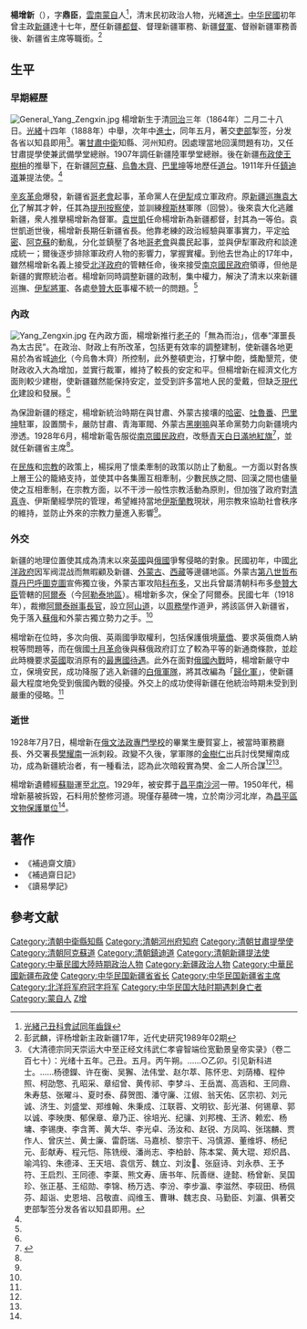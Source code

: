 {{Infobox officeholder
|name=楊增新
|image=Yang Tseng-hsin.jpg
|caption=
|order=
|office = {{flagicon|ROC|1928}} 第1任[[新疆省_(中華民國)|新疆省政府]]主席
|term_start  = 1928年6月20日
|term_end  = 1928年7月7日
|successor = [[金樹仁|金樹仁]]
|office1 = {{flagicon|ROC|1912}} 第1任[[新疆省_(中華民國)|新疆省]]省長
|term_start1  = 1916年7月6日
|term_end1  = 1928年6月20日
|successor1 = 改為新疆省政府主席
|office2= {{flagicon|ROC|1912}} 第3任[[新疆省_(中華民國)|新疆]][[都督|都督]]兼民政長
|term_start2 = 1912年5月18日
|term_end2 = 1916年7月6日
|predecessor2 = [[袁大化|袁大化]]
|successor2 = 改為新疆省省長
|birth_date= 1864年3月4日
|birth_place= {{QING-1862}}[[雲南省|雲南省]][[蒙自县|蒙自县]]
|death_date={{death date and age|1928|7|7|1864|3|6}}
|death_place={{ROC}}[[新疆省|新疆省]][[迪化|迪化]]
|alma_mater =
|nationality= {{ROC}}
|spouse= 
|children= 
|residence= [[迪化|迪化]](今[[乌鲁木齐市|乌鲁木齐市]])
|party= 
|religion=
|work=
|footnotes=
|signature=
}}

{{Original research}}

'''楊增新'''（{{bd|1864年|3月4日|1928年|7月7日|catIdx=Y楊}}），字'''鼎臣'''，[[雲南|雲南]][[蒙自|蒙自]]人<ref>[http://books.google.com/books?id=s38sAAAAYAAJ&pg=PA246#v=onepage&q&f=false 光緒己丑科會試同年齒錄]</ref>，清末民初政治人物，光緒[[進士|進士]]。[[中华民國|中华民國]]初年曾主政[[新疆|新疆]]達十七年，歷任新疆[[都督|都督]]、督理新疆軍務、新疆[[督軍|督軍]]、督辦新疆軍務善後、新疆省主席等職銜。<ref name=peng>彭武麟，评杨增新主政新疆17年，近代史研究1989年02期</ref>

==生平==
===早期經歷===
[[File:General_Yang_Zengxin.jpg|thumb]]
楊增新生于清[[同治|同治]]三年（1864年）二月二十八日。[[光緒|光緒]]十四年（1888年）中舉，次年中[[進士|進士]]，同年五月，著交[[吏部|吏部]]掣签，分发各省以知县即用<ref>《大清德宗同天崇运大中至正经文纬武仁孝睿智端俭宽勤景皇帝实录》（卷二百七十）：光绪十五年。己丑。五月。丙午朔。……○乙卯。引见新科进士。……杨德鑅、许在衡、吴獬、法伟堂、赵尔萃、陈怀忠、刘荫椿、程仲照、柯劭憼、孔昭采、章绍曾、黄传祁、李梦斗、王岳嵩、高涵和、王同鼎、朱寿慈、张曜斗、夏时泰、薛贺图、潘守廉、江俶、翁天佑、区宗初、刘元诚、济生、刘盛堂、郑维翰、朱秉成、江联蓉、文明钦、彭光湛、何锡章、郭以诚、李映庚、郁保章、章乃正、徐培光、纪骧、刘邦槐、王济、赖宏、杨墉、李锡庚、李含菁、黄大华、李光卓、汤汝和、赵锐、方凤鸣、张瑞麟、贾作人、曾庆兰、黄士廉、雷蔚瑞、马嘉桢、黎宗干、冯慎源、董维垿、杨纪元、彭献寿、程元恺、陈铣绶、潘尚志、李柏龄、陈本棠、黄大琨、郑炽昌、喻鸿钧、朱德泽、王天培、袁信芳、魏立、刘汝、张庭诗、刘永恭、王予符、王启烈、王同德、李棻、熊文寿、唐书年、阮善继、逯懿、杨曾新、吴国珍、张正基、王绍勋、李锦、杨万选、李汾、李步瀛、李滋然、李砚田、杨佩芬、超诣、史恩培、吕敬直、阎维玉、曹琳、魏志良、马勤臣、刘瀛、俱著交吏部掣签分发各省以知县即用。</ref>。署[[甘肅|甘肅]][[中衛|中衛]]知縣、河州知府。因處理當地回漢問題有功，又任甘肅提學使兼武備學堂總辦。1907年調任新疆陸軍學堂總辦。後在新疆[[布政使|布政使]][[王樹枏|王樹枏]]的推舉下，在新疆[[阿克蘇道|阿克蘇]]、[[烏魯木齊|烏魯木齊]]、[[巴里坤|巴里坤]]等地歷任[[道台|道台]]。1911年升任[[鎮迪道|鎮迪道]]兼提法使。<ref name=peng/>

[[辛亥革命|辛亥革命]]爆發，新疆省[[哥老會|哥老會]]起事，革命黨人在[[伊犁地区|伊犁]]成立軍政府。原[[新疆巡撫|新疆巡撫]][[袁大化|袁大化]]了解其才幹，任其為[[提刑按察使|提刑按察使]]，並訓練[[穆斯林|穆斯林]]軍隊（回營）。後來袁大化逃離新疆，衆人推擧楊增新為督軍。[[袁世凱|袁世凱]]任命楊增新為新疆都督，封其為一等伯。袁世凱逝世後，楊增新長期任新疆省長。他靠老練的政治經驗與軍事實力，平定[[哈密市|哈密]]、[[阿克苏地区|阿克蘇]]的動亂，分化並鎮壓了各地[[哥老會|哥老會]]與農民起事，並與伊犁軍政府和談達成統一；爾後逐步排除軍政府人物的影響力，掌握實權。到他去世為止的17年中，雖然楊增新名義上接受[[北洋政府|北洋政府]]的管轄任命，後來接受[[南京國民政府|南京國民政府]]領導，但他是新疆的實際統治者。楊增新同時調整新疆的政制，集中權力，解決了清末以來新疆巡撫、[[伊犁將軍|伊犁將軍]]、各處[[參贊大臣|參贊大臣]]事權不統一的問題。<ref name=peng/>

===內政===
[[File:Yang_Zengxin.jpg|thumb]]
在內政方面，楊增新推行[[老子|老子]]的「無為而治」，信奉“渾噩長為太古民”。在政治、財政上有所改革，包括更有效率的調整建制，使新疆各地更易於為省城[[乌鲁木齐市|迪化]]（今烏魯木齊）所控制，此外整頓吏治，打擊中飽，獎勵墾荒，使財政收入大為增加，並實行裁軍，維持了較長的安定和平。但楊增新在經濟文化方面則較少建樹，使新疆雖然能保持安定，並受到許多當地人民的愛戴，但缺乏[[現代化|現代化]]建設和發展。<ref name=peng/>

為保證新疆的穩定，楊增新統治時期在與甘肅、外蒙古接壤的[[哈密市|哈密]]、[[吐鲁番市|吐魯番]]、[[巴里坤哈萨克自治县|巴里坤]]駐軍，設置關卡，嚴防甘肅、青海軍閥、外蒙古[[黑喇嘛|黑喇嘛]]與革命黨勢力向新疆境内滲透。1928年6月，楊增新電告服從[[南京國民政府|南京國民政府]]，改懸[[中華民國國旗|青天白日滿地紅旗]]<ref name=劉>{{cite journal |author=劉潤田 |title=〈中亞新國及其侵華[[飛彈|飛彈]]基地〉 |journal=《[[明報月刊|明報月刊]]》1993年3月號 |location=[[香港|香港]] }}</ref>{{rp|54}}，並就任新疆省主席<ref name=peng/>。

在[[民族|民族]]和[[宗教|宗教]]的政策上，楊採用了懷柔牽制的政策以防止了動亂。一方面以對各族上層王公的籠絡支持，並使其中各集團互相牽制，少數民族之間、回漢之間也儘量使之互相牽制，在宗教方面，以不干涉一般性宗教活動為原則，但加強了政府對[[清真寺|清真寺]]、伊斯蘭經學院的管理，希望維持當地[[伊斯蘭教|伊斯蘭教]]現狀，用宗教來協助社會秩序的維持，並防止外來的宗教力量進入影響<ref name=peng/>。

===外交===
新疆的地理位置使其成為清末以來[[英國|英國]]與[[俄國|俄國]]爭奪侵略的對象。民國初年，中國[[北洋政府|北洋政府]]因军阀混战而無暇顧及新疆、[[外蒙古|外蒙古]]、[[西藏|西藏]]等邊疆地區。外蒙古[[第八世哲布尊丹巴呼圖克圖|第八世哲布尊丹巴呼圖克圖]]宣佈獨立後，外蒙古軍攻陷[[科布多|科布多]]，又出兵曾屬清朝科布多[[參贊大臣|參贊大臣]]管轄的[[阿爾泰區域|阿爾泰]]（今[[阿勒泰地區|阿勒泰地區]]）。楊增新多次{{link-mn|三方战斗|Гурван замын байлдаан|擊退外蒙古軍隊}}，保全了阿爾泰。民國七年（1918年），裁撤[[阿爾泰辦事長官|阿爾泰辦事長官]]，設立[[阿山道|阿山道]]，以[[周務學|周務學]]作道尹，將該區併入新疆省，免于落入[[蘇俄|蘇俄]]和外蒙古獨立勢力之手。<ref name=peng/>

楊增新在位時，多次向俄、英兩國爭取權利，包括保護俄境[[華僑|華僑]]、要求英俄商人納稅等問題等，而在俄國[[十月革命|十月革命]]後與蘇俄政府訂立了較為平等的新通商條款，並趁此時機要求[[英國|英國]]取消原有的[[最惠國待遇|最惠國待遇]]。此外在面對[[俄國內戰|俄國內戰]]時，楊增新嚴守中立，保境安民，成功降服了逃入新疆的[[白軍|白俄軍隊]]，將其改編為「[[歸化軍|歸化軍]]」，使新疆最大程度地免受到俄國內戰的侵擾。外交上的成功使得新疆在他統治時期未受到到嚴重的侵略。<ref name=peng/>

===逝世===
1928年7月7日，楊增新在[[新疆大學|俄文法政專門學校]]的畢業生慶賀宴上，被當時軍務廳長、外交署長[[樊耀南|樊耀南]]一派刺殺。政變不久後，掌軍隊的[[金樹仁|金樹仁]]出兵討伐樊耀南成功，成為新疆統治者，有一種看法，認為此次暗殺實為樊、金二人所合謀<ref name=peng/><ref name=劉/>{{rp|54}}。

楊增新遺體經[[蘇聯|蘇聯]]運至[[北京|北京]]。1929年，被安葬于[[昌平|昌平]][[南沙河_(温榆河)|南沙河]]一帶。1950年代，楊增新墓被拆毀，石料用於整修河道。現僅存墓碑一塊，立於南沙河北岸，為[[昌平區文物保護單位|昌平區文物保護單位]]<ref name=peng/>。

==著作==
*《補過齋文牘》
*《補過齋日記》
*《讀易學記》

==參考文献==
{{Reflist}}
<references/>

{{光緒十五年己丑科殿試金榜}}
{{新疆行政长官|北}}
{{DEFAULTSORT:Yang楊}}
[[Category:清朝中衛縣知縣|Category:清朝中衛縣知縣]]
[[Category:清朝河州府知府|Category:清朝河州府知府]]
[[Category:清朝甘肅提學使|Category:清朝甘肅提學使]]
[[Category:清朝阿克蘇道|Category:清朝阿克蘇道]]
[[Category:清朝鎮迪道|Category:清朝鎮迪道]]
[[Category:清朝新疆提法使|Category:清朝新疆提法使]]
[[Category:中華民國大陸時期政治人物|Category:中華民國大陸時期政治人物]]
[[Category:新疆政治人物|Category:新疆政治人物]]
[[Category:中華民國新疆布政使|Category:中華民國新疆布政使]]
[[Category:中华民国新疆省省长|Category:中华民国新疆省省长]]
[[Category:中华民国新疆省主席|Category:中华民国新疆省主席]]
[[Category:北洋将军府冠字将军|Category:北洋将军府冠字将军]]
[[Category:中华民国大陆时期遇刺身亡者|Category:中华民国大陆时期遇刺身亡者]]
[[Category:蒙自人|Category:蒙自人]]
[[Category:楊姓|Z增]]